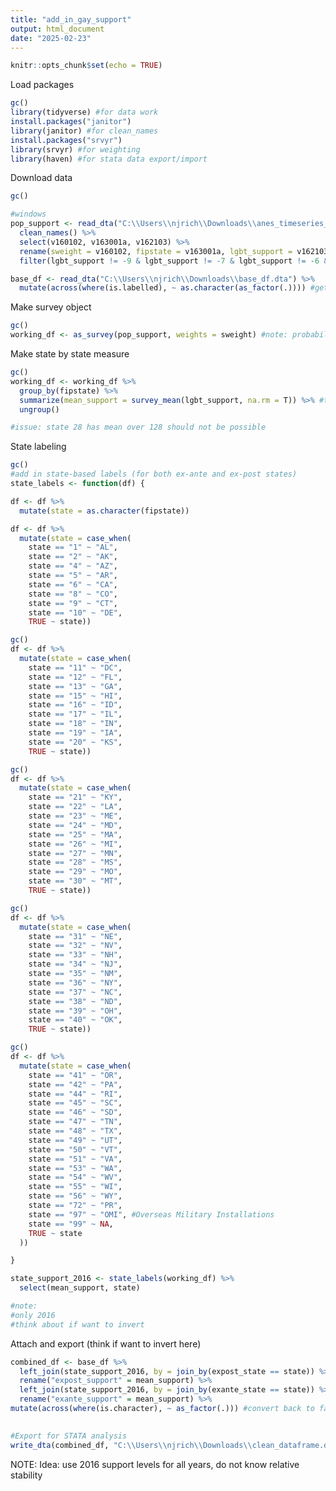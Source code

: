 ```yaml
---
title: "add_in_gay_support"
output: html_document
date: "2025-02-23"
---
```


```r
knitr::opts_chunk$set(echo = TRUE)
```

Load packages
```r
gc()
library(tidyverse) #for data work
install.packages("janitor")
library(janitor) #for clean_names
install.packages("srvyr")
library(srvyr) #for weighting
library(haven) #for stata data export/import


```

Download data
```r
gc()

#windows
pop_support <- read_dta("C:\\Users\\njrich\\Downloads\\anes_timeseries_2016.dta") %>%
  clean_names() %>%
  select(v160102, v163001a, v162103) %>%
  rename(sweight = v160102, fipstate = v163001a, lgbt_support = v162103) %>% #note: I use FIP codes for IPUMS so carries over
  filter(lgbt_support != -9 & lgbt_support != -7 & lgbt_support != -6 & lgbt_support != 998 & lgbt_support != 999) #watch survey issues

base_df <- read_dta("C:\\Users\\njrich\\Downloads\\base_df.dta") %>%
  mutate(across(where(is.labelled), ~ as.character(as_factor(.)))) #get state names as characters
```

Make survey object
```r
gc()
working_df <- as_survey(pop_support, weights = sweight) #note: probability weights like IPUMS, so use same function (see documentation)

```

Make state by state measure
```r
gc()
working_df <- working_df %>%
  group_by(fipstate) %>% 
  summarize(mean_support = survey_mean(lgbt_support, na.rm = T)) %>% #treat like continuous variable - rank 1-100 so feel ok with this
  ungroup()

#issue: state 28 has mean over 128 should not be possible
```

State labeling
```r
gc()
#add in state-based labels (for both ex-ante and ex-post states)
state_labels <- function(df) {

df <- df %>%
  mutate(state = as.character(fipstate))

df <- df %>%
  mutate(state = case_when(
    state == "1" ~ "AL",
    state == "2" ~ "AK",
    state == "4" ~ "AZ",
    state == "5" ~ "AR",
    state == "6" ~ "CA",
    state == "8" ~ "CO",
    state == "9" ~ "CT",
    state == "10" ~ "DE",
    TRUE ~ state))

gc()
df <- df %>%
  mutate(state = case_when(
    state == "11" ~ "DC",
    state == "12" ~ "FL",
    state == "13" ~ "GA",
    state == "15" ~ "HI",
    state == "16" ~ "ID",
    state == "17" ~ "IL",
    state == "18" ~ "IN",
    state == "19" ~ "IA",
    state == "20" ~ "KS",
    TRUE ~ state))

gc()
df <- df %>%
  mutate(state = case_when(
    state == "21" ~ "KY",
    state == "22" ~ "LA",
    state == "23" ~ "ME",
    state == "24" ~ "MD",
    state == "25" ~ "MA",
    state == "26" ~ "MI",
    state == "27" ~ "MN",
    state == "28" ~ "MS",
    state == "29" ~ "MO",
    state == "30" ~ "MT",
    TRUE ~ state))

gc()
df <- df %>%
  mutate(state = case_when(
    state == "31" ~ "NE",
    state == "32" ~ "NV",
    state == "33" ~ "NH",
    state == "34" ~ "NJ",
    state == "35" ~ "NM",
    state == "36" ~ "NY",
    state == "37" ~ "NC",
    state == "38" ~ "ND",
    state == "39" ~ "OH",
    state == "40" ~ "OK",
    TRUE ~ state))

gc()
df <- df %>%
  mutate(state = case_when(
    state == "41" ~ "OR",
    state == "42" ~ "PA",
    state == "44" ~ "RI",
    state == "45" ~ "SC",
    state == "46" ~ "SD",
    state == "47" ~ "TN",
    state == "48" ~ "TX",
    state == "49" ~ "UT",
    state == "50" ~ "VT",
    state == "51" ~ "VA",
    state == "53" ~ "WA",
    state == "54" ~ "WV",
    state == "55" ~ "WI",
    state == "56" ~ "WY",
    state == "72" ~ "PR",
    state == "97" ~ "OMI", #Overseas Military Installations
    state == "99" ~ NA,
    TRUE ~ state
  ))

}

state_support_2016 <- state_labels(working_df) %>%
  select(mean_support, state)

#note:
#only 2016
#think about if want to invert

```


Attach and export (think if want to invert here)
```r
combined_df <- base_df %>%
  left_join(state_support_2016, by = join_by(expost_state == state)) %>% #update to join_by eventually
  rename("expost_support" = mean_support) %>%
  left_join(state_support_2016, by = join_by(exante_state == state)) %>%
  rename("exante_support" = mean_support) %>%
mutate(across(where(is.character), ~ as_factor(.))) #convert back to factors to make STATA happy
  

#Export for STATA analysis
write_dta(combined_df, "C:\\Users\\njrich\\Downloads\\clean_dataframe.dta")

```

NOTE: Idea: use 2016 support levels for all years, do not know relative stability

